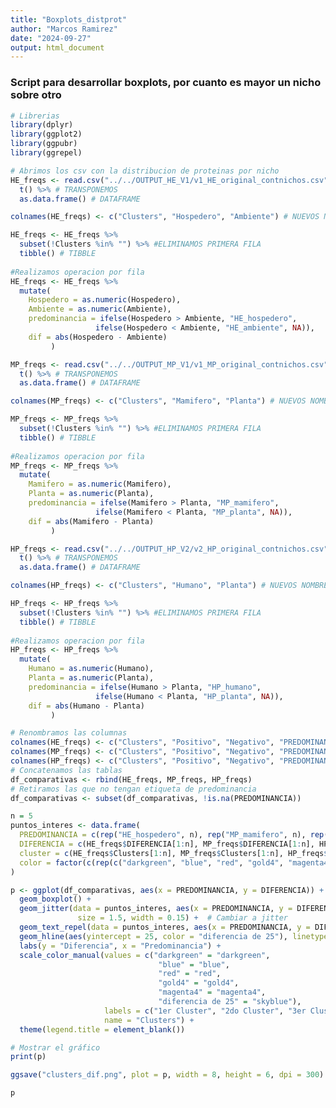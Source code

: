---
title: "Boxplots_distprot"
author: "Marcos Ramirez"
date: "2024-09-27"
output: html_document
---

### Script para desarrollar boxplots, por cuanto es mayor un nicho sobre otro

```{r}
# Librerias
library(dplyr)
library(ggplot2)
library(ggpubr)
library(ggrepel)
```


```{r}
# Abrimos los csv con la distribucion de proteinas por nicho
HE_freqs <- read.csv("../../OUTPUT_HE_V1/v1_HE_original_contnichos.csv", header = FALSE) %>%
  t() %>% # TRANSPONEMOS
  as.data.frame() # DATAFRAME

colnames(HE_freqs) <- c("Clusters", "Hospedero", "Ambiente") # NUEVOS NOMBRES DE COLUMNAS

HE_freqs <- HE_freqs %>%
  subset(!Clusters %in% "") %>% #ELIMINAMOS PRIMERA FILA
  tibble() # TIBBLE
  
#Realizamos operacion por fila
HE_freqs <- HE_freqs %>%
  mutate(
    Hospedero = as.numeric(Hospedero),
    Ambiente = as.numeric(Ambiente),
    predominancia = ifelse(Hospedero > Ambiente, "HE_hospedero",
                   ifelse(Hospedero < Ambiente, "HE_ambiente", NA)),
    dif = abs(Hospedero - Ambiente)
         )

```

```{r}
MP_freqs <- read.csv("../../OUTPUT_MP_V1/v1_MP_original_contnichos.csv", header = FALSE) %>%
  t() %>% # TRANSPONEMOS
  as.data.frame() # DATAFRAME

colnames(MP_freqs) <- c("Clusters", "Mamifero", "Planta") # NUEVOS NOMBRES DE COLUMNAS

MP_freqs <- MP_freqs %>%
  subset(!Clusters %in% "") %>% #ELIMINAMOS PRIMERA FILA
  tibble() # TIBBLE
  
#Realizamos operacion por fila
MP_freqs <- MP_freqs %>%
  mutate(
    Mamifero = as.numeric(Mamifero),
    Planta = as.numeric(Planta),
    predominancia = ifelse(Mamifero > Planta, "MP_mamifero",
                   ifelse(Mamifero < Planta, "MP_planta", NA)),
    dif = abs(Mamifero - Planta)
         )
```

```{r}
HP_freqs <- read.csv("../../OUTPUT_HP_V2/v2_HP_original_contnichos.csv", header = FALSE) %>%
  t() %>% # TRANSPONEMOS
  as.data.frame() # DATAFRAME

colnames(HP_freqs) <- c("Clusters", "Humano", "Planta") # NUEVOS NOMBRES DE COLUMNAS

HP_freqs <- HP_freqs %>%
  subset(!Clusters %in% "") %>% #ELIMINAMOS PRIMERA FILA
  tibble() # TIBBLE
  
#Realizamos operacion por fila
HP_freqs <- HP_freqs %>%
  mutate(
    Humano = as.numeric(Humano),
    Planta = as.numeric(Planta),
    predominancia = ifelse(Humano > Planta, "HP_humano",
                   ifelse(Humano < Planta, "HP_planta", NA)),
    dif = abs(Humano - Planta)
         )
```


```{r}
# Renombramos las columnas
colnames(HE_freqs) <- c("Clusters", "Positivo", "Negativo", "PREDOMINANCIA", "DIFERENCIA")
colnames(MP_freqs) <- c("Clusters", "Positivo", "Negativo", "PREDOMINANCIA", "DIFERENCIA")
colnames(HP_freqs) <- c("Clusters", "Positivo", "Negativo", "PREDOMINANCIA", "DIFERENCIA")
# Concatenamos las tablas
df_comparativas <- rbind(HE_freqs, MP_freqs, HP_freqs)
# Retiramos las que no tengan etiqueta de predominancia
df_comparativas <- subset(df_comparativas, !is.na(PREDOMINANCIA))
```


```{r}

n = 5
puntos_interes <- data.frame(
  PREDOMINANCIA = c(rep("HE_hospedero", n), rep("MP_mamifero", n), rep("HP_humano", n)),
  DIFERENCIA = c(HE_freqs$DIFERENCIA[1:n], MP_freqs$DIFERENCIA[1:n], HP_freqs$DIFERENCIA[1:n]),
  cluster = c(HE_freqs$Clusters[1:n], MP_freqs$Clusters[1:n], HP_freqs$Clusters[1:n]),
  color = factor(c(rep(c("darkgreen", "blue", "red", "gold4", "magenta4"), 3)), levels = c("darkgreen", "blue", "red", "gold4", "magenta4"))
)

p <- ggplot(df_comparativas, aes(x = PREDOMINANCIA, y = DIFERENCIA)) +
  geom_boxplot() +
  geom_jitter(data = puntos_interes, aes(x = PREDOMINANCIA, y = DIFERENCIA, color = color), 
               size = 1.5, width = 0.15) +  # Cambiar a jitter
  geom_text_repel(data = puntos_interes, aes(x = PREDOMINANCIA, y = DIFERENCIA, label = paste("cluster:", cluster, sep = " "), color = color), size = 1.5) +
  geom_hline(aes(yintercept = 25, color = "diferencia de 25"), linetype = "dashed", size = 1) +
  labs(y = "Diferencia", x = "Predominancia") +  
  scale_color_manual(values = c("darkgreen" = "darkgreen", 
                                 "blue" = "blue", 
                                 "red" = "red",
                                 "gold4" = "gold4",
                                 "magenta4" = "magenta4",
                                 "diferencia de 25" = "skyblue"),
                     labels = c("1er Cluster", "2do Cluster", "3er Cluster", "4to Cluster", "5to Cluster", "diferencia de 25"),
                     name = "Clusters") +
  theme(legend.title = element_blank())

# Mostrar el gráfico
print(p)

ggsave("clusters_dif.png", plot = p, width = 8, height = 6, dpi = 300)

p
```



